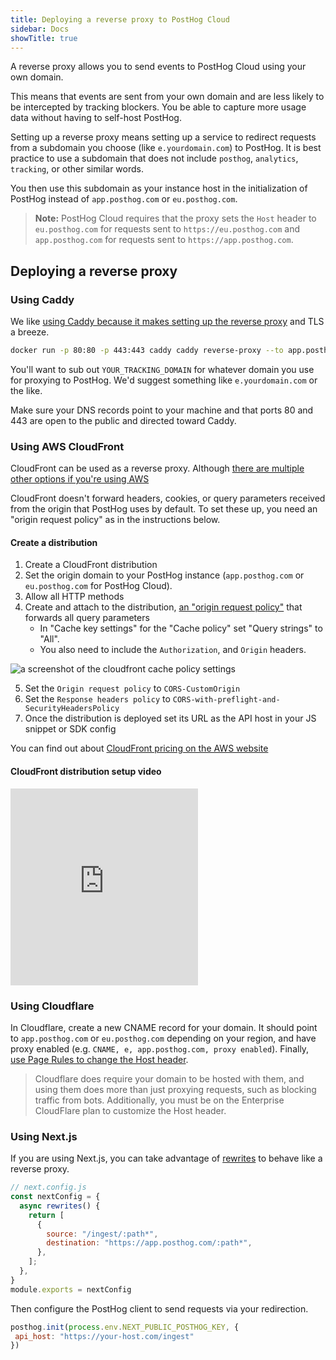 ```yaml
---
title: Deploying a reverse proxy to PostHog Cloud
sidebar: Docs
showTitle: true
---
```


A reverse proxy allows you to send events to PostHog Cloud using your own domain.

This means that events are sent from your own domain and are less likely to be intercepted by tracking blockers. You be able to capture more usage data without having to self-host PostHog.

Setting up a reverse proxy means setting up a service to redirect requests from a subdomain you choose (like `e.yourdomain.com`) to PostHog. It is best practice to use a subdomain that does not include `posthog`, `analytics`, `tracking`, or other similar words. 

You then use this subdomain as your instance host in the initialization of PostHog instead of `app.posthog.com` or `eu.posthog.com`.

> **Note:** PostHog Cloud requires that the proxy sets the `Host` header to `eu.posthog.com` for requests sent to `https://eu.posthog.com`
> and `app.posthog.com` for requests sent to `https://app.posthog.com`.

## Deploying a reverse proxy

### Using Caddy

We like [using Caddy because it makes setting up the reverse proxy](https://caddyserver.com/docs/quick-starts/reverse-proxy) and TLS a breeze.

```bash
docker run -p 80:80 -p 443:443 caddy caddy reverse-proxy --to app.posthog.com:443 --from <YOUR_TRACKING_DOMAIN> --change-host-header
```

You'll want to sub out `YOUR_TRACKING_DOMAIN` for whatever domain you use for proxying to PostHog. We'd suggest something like `e.yourdomain.com` or the like.

Make sure your DNS records point to your machine and that ports 80 and 443 are open to the public and directed toward Caddy.

### Using AWS CloudFront

CloudFront can be used as a reverse proxy. Although [there are multiple other options if you're using AWS](https://aws.amazon.com/blogs/architecture/serving-content-using-fully-managed-reverse-proxy-architecture/)

CloudFront doesn't forward headers, cookies, or query parameters received from the origin that PostHog uses by default. To set these up, you need an "origin request policy" as in the instructions below.

#### Create a distribution

1. Create a CloudFront distribution
2. Set the origin domain to your PostHog instance (`app.posthog.com` or `eu.posthog.com` for PostHog Cloud).
3. Allow all HTTP methods
4. Create and attach to the distribution, [an "origin request policy"](https://docs.aws.amazon.com/AmazonCloudFront/latest/DeveloperGuide/controlling-origin-requests.html#origin-request-create-origin-request-policy) that forwards all query parameters
    * In "Cache key settings" for the "Cache policy" set "Query strings" to "All".
    * You also need to include the `Authorization`, and `Origin` headers.


<img src={diagram} alt="a screenshot of the cloudfront cache policy settings" />

5. Set the `Origin request policy` to `CORS-CustomOrigin`
6. Set the `Response headers policy` to `CORS-with-preflight-and-SecurityHeadersPolicy`
7. Once the distribution is deployed set its URL as the API host in your JS snippet or SDK config

You can find out about [CloudFront pricing on the AWS website](https://aws.amazon.com/cloudfront/pricing/)

#### CloudFront distribution setup video

<iframe src="https://www.loom.com/embed/cf7a06b7b93d4492a1f9f9fc8d8473e0" frameborder="0" webkitallowfullscreen mozallowfullscreen allowfullscreen style="position: relative; top: 0; left: 0; height:315px "></iframe>   

### Using Cloudflare

In Cloudflare, create a new CNAME record for your domain. It should point to `app.posthog.com` or `eu.posthog.com` depending on your region, and have proxy enabled (e.g. `CNAME, e, app.posthog.com, proxy enabled`). Finally, [use Page Rules to change the Host header](https://support.cloudflare.com/hc/en-us/articles/206652947-Using-Page-Rules-to-rewrite-Host-Headers). 

> Cloudflare does require your domain to be hosted with them, and using them does more than just proxying requests, such as blocking traffic from bots.
> Additionally, you must be on the Enterprise CloudFlare plan to customize the Host header.


### Using Next.js

If you are using Next.js, you can take advantage of [rewrites](https://nextjs.org/docs/api-reference/next.config.js/rewrites) to behave like a reverse proxy.

```js
// next.config.js
const nextConfig = {
  async rewrites() {
    return [
      {
        source: "/ingest/:path*",
        destination: "https://app.posthog.com/:path*",
      },
    ];
  },
}
module.exports = nextConfig
```

Then configure the PostHog client to send requests via your redirection.

```js
posthog.init(process.env.NEXT_PUBLIC_POSTHOG_KEY, {
 api_host: "https://your-host.com/ingest"
})
```
